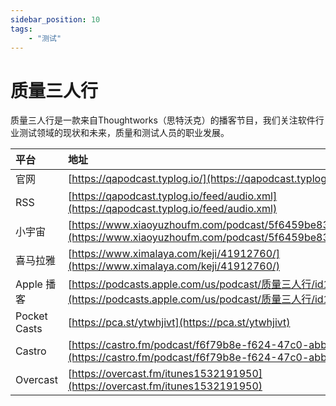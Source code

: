 ---
sidebar_position: 10
tags:
    - "测试"
---

# 质量三人行

质量三人行是一款来自Thoughtworks（思特沃克）的播客节目，我们关注软件行业测试领域的现状和未来，质量和测试人员的职业发展。

| 平台 | 地址 |
|:--|:----|
| 官网 | [https://qapodcast.typlog.io/](https://qapodcast.typlog.io/) |
| RSS | [https://qapodcast.typlog.io/feed/audio.xml](https://qapodcast.typlog.io/feed/audio.xml) |
| 小宇宙 | [https://www.xiaoyuzhoufm.com/podcast/5f6459be83c34e85dd859c78](https://www.xiaoyuzhoufm.com/podcast/5f6459be83c34e85dd859c78) |
| 喜马拉雅 | [https://www.ximalaya.com/keji/41912760/](https://www.ximalaya.com/keji/41912760/) |
| Apple 播客 | [https://podcasts.apple.com/us/podcast/质量三人行/id1532191950](https://podcasts.apple.com/us/podcast/质量三人行/id1532191950) |
| Pocket Casts | [https://pca.st/ytwhjivt](https://pca.st/ytwhjivt) |
| Castro | [https://castro.fm/podcast/f6f79b8e-f624-47c0-abbe-e4f3072377e9](https://castro.fm/podcast/f6f79b8e-f624-47c0-abbe-e4f3072377e9) |
| Overcast | [https://overcast.fm/itunes1532191950](https://overcast.fm/itunes1532191950) |
